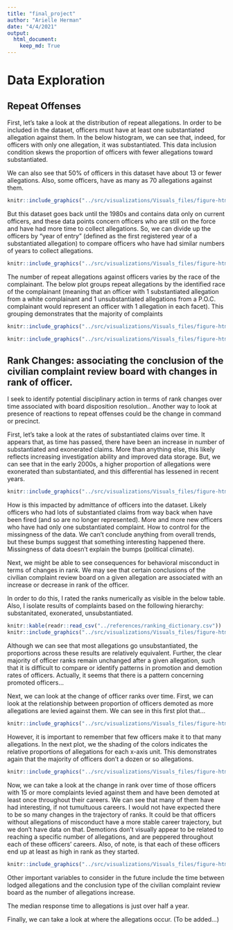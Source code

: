 ```yaml
---
title: "final_project"
author: "Arielle Herman"
date: "4/4/2021"
output:
  html_document:
    keep_md: True
---
```


# Data Exploration

## Repeat Offenses

First, let's take a look at the distribution of repeat allegations. In order to be included in the dataset, officers must have at least one substantiated allegation against them. In the below histogram, we can see that, indeed, for officers with only one allegation, it was substantiated.  This data inclusion condition skews the proportion of officers with fewer allegations toward substantiated.

We can also see that 50% of officers in this dataset have about 13 or fewer allegations. Also, some officers, have as many as 70 allegations against them.

```r
knitr::include_graphics("../src/visualizations/Visuals_files/figure-html/repeat_complaints-1.png")
```

But this dataset goes back until the 1980s and contains data only on current officers, and these data points concern officers who are still on the force and have had more time to collect allegations.  So, we can divide up the officers by "year of entry" (defined as the first registered year of a substantiated allegation) to compare officers who have had similar numbers of years to collect allegations.

```r
knitr::include_graphics("../src/visualizations/Visuals_files/figure-html/repeat_complaints_decade_entry-1.png")
```

The number of repeat allegations against officers varies by the race of the complainant.  The below plot groups repeat allegations by the identified race of the complainant (meaning that an officer with 1 substantiated allegation from a white complainant and 1 unsubstantiated allegations from a P.O.C. complainant would represent an officer with 1 allegation in each facet).  This grouping demonstrates that the majority of complaints

```r
knitr::include_graphics("../src/visualizations/Visuals_files/figure-html/repeat_complaints_eth-1.png")
```

```r
knitr::include_graphics("../src/visualizations/Visuals_files/figure-html/repeat_complaints_eth-3.png")
```

## Rank Changes: associating the conclusion of the civilian complaint review board with changes in rank of officer.

I seek to identify potential disciplinary action in terms of rank changes over time associated with board disposition resolution..  Another way to look at presence of reactions to repeat offenses could be the change in command or precinct.


First, let's take a look at the rates of substantiated claims over time.  It appears that, as time has passed, there have been an increase in number of substantiated and exonerated claims.  More than anything else, this likely reflects increasing investigation ability and improved data storage.  But, we can see that in the early 2000s, a higher proportion of allegations were exonerated than substantiated, and this differential has lessened in recent years.

```r
knitr::include_graphics("../src/visualizations/Visuals_files/figure-html/complaint_results_time-1.png")
```

How is this impacted by admittance of officers into the dataset.
Likely officers who had lots of substantiated claims from way back when have been fired (and so are no longer represented).
More and more new officers who have had only one substantiated complaint.
How to control for the missingness of the data.
We can't conclude anything from overall trends, but these bumps suggest that something interesting happened there.  Missingness of data doesn't explain the bumps (political climate).

Next, we might be able to see consequences for behavioral misconduct in terms of changes in rank.  We may see that certain conclusions of the civilian complaint review board on a given allegation are associated with an increase or decrease in rank of the officer.

In order to do this, I rated the ranks numerically as visible in the below table.  Also, I isolate results of complaints based on the following hierarchy: substanitated, exonerated, unsubstantiated.

```r
knitr::kable(readr::read_csv("../references/ranking_dictionary.csv"))
knitr::include_graphics("../src/visualizations/Visuals_files/figure-html/rank_changes_resolution-1.png")
```

Although we can see that most allegations go unsubstantiated, the proportions across these results are relatively equivalent.  Further, the clear majority of officer ranks remain unchanged after a given allegation, such that it is difficult to compare or identify patterns in promotion and demotion rates of officers.  Actually, it seems that there is a pattern concerning promoted officers...


Next, we can look at the change of officer ranks over time.  First, we can look at the relationship between proportion of officers demoted as more allegations are levied against them.  We can see in this first plot that...

```r
knitr::include_graphics("../src/visualizations/Visuals_files/figure-html/rank_changes-1.png")
```

However, it is important to remember that few officers make it to that many allegations. In the next plot, we the shading of the colors indicates the relative proportions of allegations for each x-axis unit.  This demonstrates again that the majority of officers don't a dozen or so allegations.

```r
knitr::include_graphics("../src/visualizations/Visuals_files/figure-html/rank_changes-2.png")
```

Now, we can take a look at the change in rank over time of those officers with 15 or more complaints levied against them and have been demoted at least once throughout their careers.  We can see that many of them have had interesting, if not tumultuous careers.  I would not have expected there to be so many changes in the trajectory of ranks.  It could be that officers without allegations of misconduct have a more stable career trajectory, but we don't have data on that.  Demotions don't visually appear to be related to reaching a specific number of allegations, and are peppered throughout each of these officers' careers.  Also, of note, is that each of these officers end up at least as high in rank as they started.

```r
knitr::include_graphics("../src/visualizations/Visuals_files/figure-html/spark_plot_rank-1.png")
```

Other important variables to consider in the future include the time between lodged allegations and the conclusion type of the civilian complaint review board as the number of allegations increase.

The median response time to allegations is just over half a year.

Finally, we can take a look at where the allegations occur. (To be added...)
